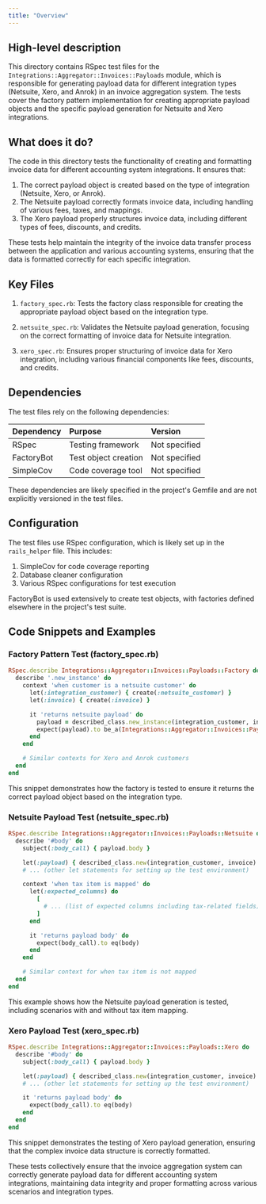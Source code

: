 ```yaml
---
title: "Overview"
---
```


## High-level description
This directory contains RSpec test files for the `Integrations::Aggregator::Invoices::Payloads` module, which is responsible for generating payload data for different integration types (Netsuite, Xero, and Anrok) in an invoice aggregation system. The tests cover the factory pattern implementation for creating appropriate payload objects and the specific payload generation for Netsuite and Xero integrations.

## What does it do?
The code in this directory tests the functionality of creating and formatting invoice data for different accounting system integrations. It ensures that:

1. The correct payload object is created based on the type of integration (Netsuite, Xero, or Anrok).
2. The Netsuite payload correctly formats invoice data, including handling of various fees, taxes, and mappings.
3. The Xero payload properly structures invoice data, including different types of fees, discounts, and credits.

These tests help maintain the integrity of the invoice data transfer process between the application and various accounting systems, ensuring that the data is formatted correctly for each specific integration.

## Key Files

1. `factory_spec.rb`: Tests the factory class responsible for creating the appropriate payload object based on the integration type.

2. `netsuite_spec.rb`: Validates the Netsuite payload generation, focusing on the correct formatting of invoice data for Netsuite integration.

3. `xero_spec.rb`: Ensures proper structuring of invoice data for Xero integration, including various financial components like fees, discounts, and credits.

## Dependencies
The test files rely on the following dependencies:

| Dependency | Purpose | Version |
|:-----------|:--------|:--------|
| RSpec | Testing framework | Not specified |
| FactoryBot | Test object creation | Not specified |
| SimpleCov | Code coverage tool | Not specified |

These dependencies are likely specified in the project's Gemfile and are not explicitly versioned in the test files.

## Configuration
The test files use RSpec configuration, which is likely set up in the `rails_helper` file. This includes:

1. SimpleCov for code coverage reporting
2. Database cleaner configuration
3. Various RSpec configurations for test execution

FactoryBot is used extensively to create test objects, with factories defined elsewhere in the project's test suite.

## Code Snippets and Examples

### Factory Pattern Test (factory_spec.rb)

```ruby
RSpec.describe Integrations::Aggregator::Invoices::Payloads::Factory do
  describe '.new_instance' do
    context 'when customer is a netsuite customer' do
      let(:integration_customer) { create(:netsuite_customer) }
      let(:invoice) { create(:invoice) }

      it 'returns netsuite payload' do
        payload = described_class.new_instance(integration_customer, invoice, 'invoice')
        expect(payload).to be_a(Integrations::Aggregator::Invoices::Payloads::Netsuite)
      end
    end

    # Similar contexts for Xero and Anrok customers
  end
end
```

This snippet demonstrates how the factory is tested to ensure it returns the correct payload object based on the integration type.

### Netsuite Payload Test (netsuite_spec.rb)

```ruby
RSpec.describe Integrations::Aggregator::Invoices::Payloads::Netsuite do
  describe '#body' do
    subject(:body_call) { payload.body }

    let(:payload) { described_class.new(integration_customer, invoice) }
    # ... (other let statements for setting up the test environment)

    context 'when tax item is mapped' do
      let(:expected_columns) do
        [
          # ... (list of expected columns including tax-related fields)
        ]
      end

      it 'returns payload body' do
        expect(body_call).to eq(body)
      end
    end

    # Similar context for when tax item is not mapped
  end
end
```

This example shows how the Netsuite payload generation is tested, including scenarios with and without tax item mapping.

### Xero Payload Test (xero_spec.rb)

```ruby
RSpec.describe Integrations::Aggregator::Invoices::Payloads::Xero do
  describe '#body' do
    subject(:body_call) { payload.body }

    let(:payload) { described_class.new(integration_customer, invoice) }
    # ... (other let statements for setting up the test environment)

    it 'returns payload body' do
      expect(body_call).to eq(body)
    end
  end
end
```

This snippet demonstrates the testing of Xero payload generation, ensuring that the complex invoice data structure is correctly formatted.

These tests collectively ensure that the invoice aggregation system can correctly generate payload data for different accounting system integrations, maintaining data integrity and proper formatting across various scenarios and integration types.